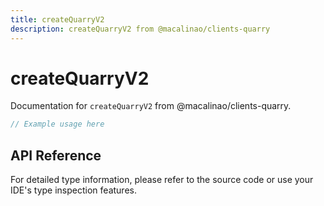 ```yaml
---
title: createQuarryV2
description: createQuarryV2 from @macalinao/clients-quarry
---
```


# createQuarryV2

Documentation for `createQuarryV2` from @macalinao/clients-quarry.

```typescript
// Example usage here
```

## API Reference

For detailed type information, please refer to the source code or use your IDE's type inspection features.
